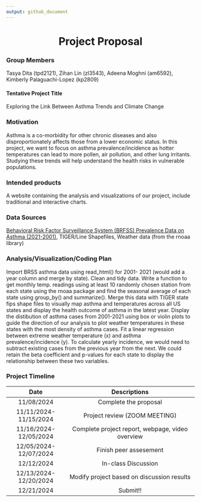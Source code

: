 ```yaml
---
output: github_document
---
```

<center>
# Project Proposal 
</center>

### Group Members  
  
Tasya Dita (tpd2121), Zihan Lin (zl3543), Adeena Moghni (am6592), Kimberly Palaguachi-Lopez (kp2809)  

#### Tentative Project Title

Exploring the Link Between Asthma Trends and Climate Change 

### Motivation 

Asthma is a co-morbidity for other chronic diseases and also disproportionately affects those from a lower economic status. In this project, we want to focus on asthma prevalence/incidence as hotter temperatures can lead to more pollen, air pollution, and other lung irritants. Studying these trends will help understand the health risks in vulnerable populations.

### Intended products

A website containing the analysis and visualizations of our project, include traditional and interactive charts.

### Data Sources

[Behavioral Risk Factor Surveillance System (BRFSS) Prevalence Data on Asthma (2021-2001)](https://www.cdc.gov/asthma/data-visualizations/default.htm), TIGER/Line Shapefiles, Weather data (from the rnoaa library)  

### Analysis/Visualization/Coding Plan

Import BRSS asthma data using read_html() for 2001- 2021 (would add a year column and merge by state). Clean and tidy data. Write a function to get monthly temp. readings using at least 10 randomly chosen station from each state using the rnoaa package and find the seasonal average of each state using group_by() and summarize(). Merge this data with TIGER state fips shape files to visually map asthma and temperatures across all US states and display the health outcome of asthma in the latest year. Display the distibution of asthma cases from 2001-2021 using box or violin plots to guide the direction of our analysis to plot weather temperatures in these states with the most density of asthma cases. Fit a linear regression between extreme weather temperature (x) and asthma prevalence/incidence (y). To calculate yearly incidence, we would need to subtract existing cases from the previous year from the next. We could retain the beta coefficient and p-values for each state to display the relationship between these two variables.

### Project Timeline

|          Date          |                   Descriptions                     |
|:----------------------:|:--------------------------------------------------:|
| 11/08/2024             | Complete the proposal                              |
| 11/11/2024- 11/15/2024 | Project review (ZOOM MEETING)                      |
| 11/16/2024- 12/05/2024 | Complete project report, webpage, video overview   |
| 12/05/2024- 12/07/2024 | Finish peer assesement                             |
| 12/12/2024             | In-class Discussion                                |
| 12/13/2024-12/20/2024  | Modify project based on discussion results         |
| 12/21/2024             | Submit!!                                           |
